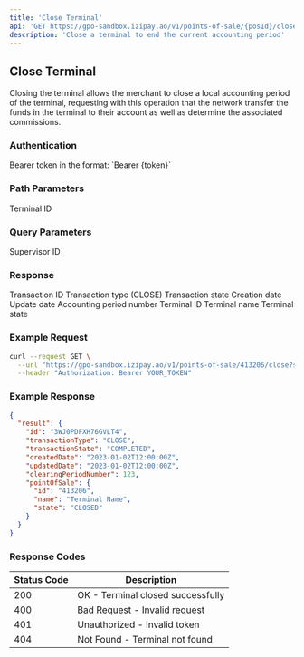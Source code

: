 ```yaml
---
title: 'Close Terminal'
api: 'GET https://gpo-sandbox.izipay.ao/v1/points-of-sale/{posId}/close'
description: 'Close a terminal to end the current accounting period'
---
```


## Close Terminal

Closing the terminal allows the merchant to close a local accounting period of the terminal, requesting with this operation that the network transfer the funds in the terminal to their account as well as determine the associated commissions.

### Authentication

<ParamField header="Authorization" type="string" required>
  Bearer token in the format: `Bearer {token}`
</ParamField>

### Path Parameters

<ParamField path="posId" type="string" required>
  Terminal ID
</ParamField>

### Query Parameters

<ParamField query="supervisorId" type="string" required>
  Supervisor ID
</ParamField>

### Response

<ResponseField name="result" type="object">
  <Expandable title="Properties">
    <ResponseField name="id" type="string">
      Transaction ID
    </ResponseField>
    <ResponseField name="transactionType" type="string">
      Transaction type (CLOSE)
    </ResponseField>
    <ResponseField name="transactionState" type="string">
      Transaction state
    </ResponseField>
    <ResponseField name="createdDate" type="string">
      Creation date
    </ResponseField>
    <ResponseField name="updatedDate" type="string">
      Update date
    </ResponseField>
    <ResponseField name="clearingPeriodNumber" type="integer">
      Accounting period number
    </ResponseField>
    <ResponseField name="pointOfSale" type="object">
      <Expandable title="Properties">
        <ResponseField name="id" type="string">
          Terminal ID
        </ResponseField>
        <ResponseField name="name" type="string">
          Terminal name
        </ResponseField>
        <ResponseField name="state" type="string">
          Terminal state
        </ResponseField>
      </Expandable>
    </ResponseField>
  </Expandable>
</ResponseField>

### Example Request

```bash
curl --request GET \
  --url "https://gpo-sandbox.izipay.ao/v1/points-of-sale/413206/close?supervisorId=0000000000000000000000" \
  --header "Authorization: Bearer YOUR_TOKEN"
```

### Example Response

```json
{
  "result": {
    "id": "3WJ0PDFXH76GVLT4",
    "transactionType": "CLOSE",
    "transactionState": "COMPLETED",
    "createdDate": "2023-01-02T12:00:00Z",
    "updatedDate": "2023-01-02T12:00:00Z",
    "clearingPeriodNumber": 123,
    "pointOfSale": {
      "id": "413206",
      "name": "Terminal Name",
      "state": "CLOSED"
    }
  }
}
```

### Response Codes

| Status Code | Description |
|-------------|-------------|
| 200 | OK - Terminal closed successfully |
| 400 | Bad Request - Invalid request |
| 401 | Unauthorized - Invalid token |
| 404 | Not Found - Terminal not found | 